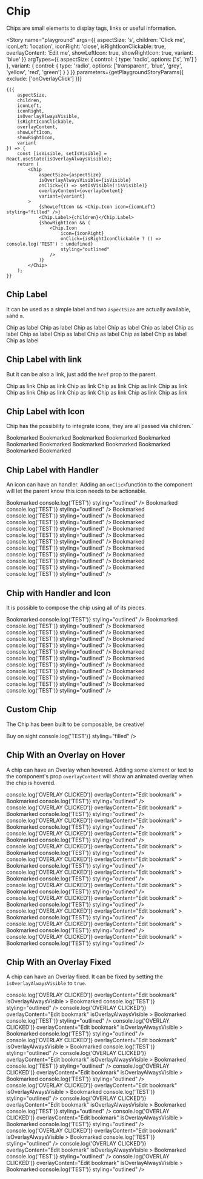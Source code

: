 

<Meta title="Components/Chip" component={Chip} />

# Chip

Chips are small elements to display tags, links or useful information.

<Story
	name="playground"
	args={{
		aspectSize: 's',
		children: 'Click me',
		iconLeft: 'location',
		iconRight: 'close',
		isRightIconClickable: true,
		overlayContent: 'Edit me',
		showLeftIcon: true,
		showRightIcon: true,
		variant: 'blue'
	}}
	argTypes={{
		aspectSize: {
			control: {
				type: 'radio',
				options: ['s', 'm']
			}
		},
		variant: {
			control: {
				type: 'radio',
				options: ['transparent', 'blue', 'grey', 'yellow', 'red', 'green']
			}
		}
	}}
	parameters={getPlaygroundStoryParams({ exclude: ['onOverlayClick'] })}
>
	{({
		aspectSize,
		children,
		iconLeft,
		iconRight,
		isOverlayAlwaysVisible,
		isRightIconClickable,
		overlayContent,
		showLeftIcon,
		showRightIcon,
		variant
	}) => {
		const [isVisible, setIsVisible] = React.useState(isOverlayAlwaysVisible);
		return (
			<Chip
				aspectSize={aspectSize}
				isOverlayAlwaysVisible={isVisible}
				onClick={() => setIsVisible(!isVisible)}
				overlayContent={overlayContent}
				variant={variant}
			>
				{showLeftIcon && <Chip.Icon icon={iconLeft} styling="filled" />}
				<Chip.Label>{children}</Chip.Label>
				{showRightIcon && (
					<Chip.Icon
						icon={iconRight}
						onClick={isRightIconClickable ? () => console.log('TEST') : undefined}
						styling="outlined"
					/>
				)}
			</Chip>
		);
	}}
</Story>

## Chip Label

It can be used as a simple label and two `aspectSize` are actually available, `s`and `m`.

<Canvas>
	<Story parameters={getFixedStoryParams()} name="chip as label" decorators={[ChipDecorator]}>
		<Chip aspectSize="s" variant="transparent">
			<Chip.Label>Chip as label</Chip.Label>
		</Chip>
		<Chip aspectSize="s" variant="blue">
			<Chip.Label>Chip as label</Chip.Label>
		</Chip>
		<Chip aspectSize="s" variant="grey">
			<Chip.Label>Chip as label</Chip.Label>
		</Chip>
		<Chip aspectSize="s" variant="yellow">
			<Chip.Label>Chip as label</Chip.Label>
		</Chip>
		<Chip aspectSize="s" variant="red">
			<Chip.Label>Chip as label</Chip.Label>
		</Chip>
		<Chip aspectSize="s" variant="green">
			<Chip.Label>Chip as label</Chip.Label>
		</Chip>
		<Chip aspectSize="m" variant="transparent">
			<Chip.Label>Chip as label</Chip.Label>
		</Chip>
		<Chip aspectSize="m" variant="blue">
			<Chip.Label>Chip as label</Chip.Label>
		</Chip>
		<Chip aspectSize="m" variant="grey">
			<Chip.Label>Chip as label</Chip.Label>
		</Chip>
		<Chip aspectSize="m" variant="yellow">
			<Chip.Label>Chip as label</Chip.Label>
		</Chip>
		<Chip aspectSize="m" variant="red">
			<Chip.Label>Chip as label</Chip.Label>
		</Chip>
		<Chip aspectSize="m" variant="green">
			<Chip.Label>Chip as label</Chip.Label>
		</Chip>
	</Story>
</Canvas>

## Chip Label with link

But it can be also a link, just add the `href` prop to the parent.

<Canvas>
	<Story parameters={getFixedStoryParams()} name="chip as link" decorators={[ChipDecorator]}>
		<Chip aspectSize="s" href="#" variant="transparent">
			<Chip.Label>Chip as link</Chip.Label>
		</Chip>
		<Chip aspectSize="s" href="#" variant="blue">
			<Chip.Label>Chip as link</Chip.Label>
		</Chip>
		<Chip aspectSize="s" href="#" variant="grey">
			<Chip.Label>Chip as link</Chip.Label>
		</Chip>
		<Chip aspectSize="s" href="#" variant="yellow">
			<Chip.Label>Chip as link</Chip.Label>
		</Chip>
		<Chip aspectSize="s" href="#" variant="red">
			<Chip.Label>Chip as link</Chip.Label>
		</Chip>
		<Chip aspectSize="s" href="#" variant="green">
			<Chip.Label>Chip as link</Chip.Label>
		</Chip>
		<Chip aspectSize="m" href="#" variant="transparent">
			<Chip.Label>Chip as link</Chip.Label>
		</Chip>
		<Chip aspectSize="m" href="#" variant="blue">
			<Chip.Label>Chip as link</Chip.Label>
		</Chip>
		<Chip aspectSize="m" href="#" variant="grey">
			<Chip.Label>Chip as link</Chip.Label>
		</Chip>
		<Chip aspectSize="m" href="#" variant="yellow">
			<Chip.Label>Chip as link</Chip.Label>
		</Chip>
		<Chip aspectSize="m" href="#" variant="red">
			<Chip.Label>Chip as link</Chip.Label>
		</Chip>
		<Chip aspectSize="m" href="#" variant="green">
			<Chip.Label>Chip as link</Chip.Label>
		</Chip>
	</Story>
</Canvas>

## Chip Label with Icon

Chip has the possibility to integrate icons, they are all passed via children.`

<Canvas>
	<Story parameters={getFixedStoryParams()} name="chip + icon" decorators={[ChipDecorator]}>
		<Chip aspectSize="s" variant="transparent">
			<Chip.Icon styling="filled" icon="bookmark" />
			<Chip.Label>Bookmarked</Chip.Label>
		</Chip>
		<Chip aspectSize="s" variant="blue">
			<Chip.Icon styling="filled" icon="bookmark" />
			<Chip.Label>Bookmarked</Chip.Label>
		</Chip>
		<Chip aspectSize="s" variant="grey">
			<Chip.Icon styling="filled" icon="bookmark" />
			<Chip.Label>Bookmarked</Chip.Label>
		</Chip>
		<Chip aspectSize="s" variant="yellow">
			<Chip.Icon styling="filled" icon="bookmark" />
			<Chip.Label>Bookmarked</Chip.Label>
		</Chip>
		<Chip aspectSize="s" variant="red">
			<Chip.Icon styling="filled" icon="bookmark" />
			<Chip.Label>Bookmarked</Chip.Label>
		</Chip>
		<Chip aspectSize="s" variant="green">
			<Chip.Icon styling="filled" icon="bookmark" />
			<Chip.Label>Bookmarked</Chip.Label>
		</Chip>
		<Chip aspectSize="m" variant="transparent">
			<Chip.Icon styling="filled" icon="bookmark" />
			<Chip.Label>Bookmarked</Chip.Label>
		</Chip>
		<Chip aspectSize="m" variant="blue">
			<Chip.Icon styling="filled" icon="bookmark" />
			<Chip.Label>Bookmarked</Chip.Label>
		</Chip>
		<Chip aspectSize="m" variant="grey">
			<Chip.Icon styling="filled" icon="bookmark" />
			<Chip.Label>Bookmarked</Chip.Label>
		</Chip>
		<Chip aspectSize="m" variant="yellow">
			<Chip.Icon styling="filled" icon="bookmark" />
			<Chip.Label>Bookmarked</Chip.Label>
		</Chip>
		<Chip aspectSize="m" variant="red">
			<Chip.Icon styling="filled" icon="bookmark" />
			<Chip.Label>Bookmarked</Chip.Label>
		</Chip>
		<Chip aspectSize="m" variant="green">
			<Chip.Icon styling="filled" icon="bookmark" />
			<Chip.Label>Bookmarked</Chip.Label>
		</Chip>
	</Story>
</Canvas>

## Chip Label with Handler

An icon can have an handler. Adding an `onClick`function to the component will let the parent know this icon needs to be actionable.

<Canvas>
	<Story parameters={getFixedStoryParams()} name="chip + handler" decorators={[ChipDecorator]}>
		<Chip aspectSize="s" variant="transparent">
			<Chip.Label>Bookmarked</Chip.Label>
			<Chip.Icon icon="close" onClick={() => console.log('TEST')} styling="outlined" />
		</Chip>
		<Chip aspectSize="s" variant="blue">
			<Chip.Label>Bookmarked</Chip.Label>
			<Chip.Icon icon="close" onClick={() => console.log('TEST')} styling="outlined" />
		</Chip>
		<Chip aspectSize="s" variant="grey">
			<Chip.Label>Bookmarked</Chip.Label>
			<Chip.Icon icon="close" onClick={() => console.log('TEST')} styling="outlined" />
		</Chip>
		<Chip aspectSize="s" variant="yellow">
			<Chip.Label>Bookmarked</Chip.Label>
			<Chip.Icon icon="close" onClick={() => console.log('TEST')} styling="outlined" />
		</Chip>
		<Chip aspectSize="s" variant="red">
			<Chip.Label>Bookmarked</Chip.Label>
			<Chip.Icon icon="close" onClick={() => console.log('TEST')} styling="outlined" />
		</Chip>
		<Chip aspectSize="s" variant="green">
			<Chip.Label>Bookmarked</Chip.Label>
			<Chip.Icon icon="close" onClick={() => console.log('TEST')} styling="outlined" />
		</Chip>
		<Chip aspectSize="m" variant="transparent">
			<Chip.Label>Bookmarked</Chip.Label>
			<Chip.Icon icon="close" onClick={() => console.log('TEST')} styling="outlined" />
		</Chip>
		<Chip aspectSize="m" variant="blue">
			<Chip.Label>Bookmarked</Chip.Label>
			<Chip.Icon icon="close" onClick={() => console.log('TEST')} styling="outlined" />
		</Chip>
		<Chip aspectSize="m" variant="grey">
			<Chip.Label>Bookmarked</Chip.Label>
			<Chip.Icon icon="close" onClick={() => console.log('TEST')} styling="outlined" />
		</Chip>
		<Chip aspectSize="m" variant="yellow">
			<Chip.Label>Bookmarked</Chip.Label>
			<Chip.Icon icon="close" onClick={() => console.log('TEST')} styling="outlined" />
		</Chip>
		<Chip aspectSize="m" variant="red">
			<Chip.Label>Bookmarked</Chip.Label>
			<Chip.Icon icon="close" onClick={() => console.log('TEST')} styling="outlined" />
		</Chip>
		<Chip aspectSize="m" variant="green">
			<Chip.Label>Bookmarked</Chip.Label>
			<Chip.Icon icon="close" onClick={() => console.log('TEST')} styling="outlined" />
		</Chip>
	</Story>
</Canvas>

## Chip with Handler and Icon

It is possible to compose the chip using all of its pieces.

<Canvas>
	<Story parameters={getFixedStoryParams()} name="chip + handler + icon" decorators={[ChipDecorator]}>
		<Chip aspectSize="s" variant="transparent">
			<Chip.Icon icon="bookmark" styling="filled" />
			<Chip.Label>Bookmarked</Chip.Label>
			<Chip.Icon icon="close" onClick={() => console.log('TEST')} styling="outlined" />
		</Chip>
		<Chip aspectSize="s" variant="blue">
			<Chip.Icon icon="bookmark" styling="filled" />
			<Chip.Label>Bookmarked</Chip.Label>
			<Chip.Icon icon="close" onClick={() => console.log('TEST')} styling="outlined" />
		</Chip>
		<Chip aspectSize="s" variant="grey">
			<Chip.Icon icon="bookmark" styling="filled" />
			<Chip.Label>Bookmarked</Chip.Label>
			<Chip.Icon icon="close" onClick={() => console.log('TEST')} styling="outlined" />
		</Chip>
		<Chip aspectSize="s" variant="yellow">
			<Chip.Icon icon="bookmark" styling="filled" />
			<Chip.Label>Bookmarked</Chip.Label>
			<Chip.Icon icon="close" onClick={() => console.log('TEST')} styling="outlined" />
		</Chip>
		<Chip aspectSize="s" variant="red">
			<Chip.Icon icon="bookmark" styling="filled" />
			<Chip.Label>Bookmarked</Chip.Label>
			<Chip.Icon icon="close" onClick={() => console.log('TEST')} styling="outlined" />
		</Chip>
		<Chip aspectSize="s" variant="green">
			<Chip.Icon icon="bookmark" styling="filled" />
			<Chip.Label>Bookmarked</Chip.Label>
			<Chip.Icon icon="close" onClick={() => console.log('TEST')} styling="outlined" />
		</Chip>
		<Chip aspectSize="m" variant="transparent">
			<Chip.Icon icon="bookmark" styling="filled" />
			<Chip.Label>Bookmarked</Chip.Label>
			<Chip.Icon icon="close" onClick={() => console.log('TEST')} styling="outlined" />
		</Chip>
		<Chip aspectSize="m" variant="blue">
			<Chip.Icon icon="bookmark" styling="filled" />
			<Chip.Label>Bookmarked</Chip.Label>
			<Chip.Icon icon="close" onClick={() => console.log('TEST')} styling="outlined" />
		</Chip>
		<Chip aspectSize="m" variant="grey">
			<Chip.Icon icon="bookmark" styling="filled" />
			<Chip.Label>Bookmarked</Chip.Label>
			<Chip.Icon icon="close" onClick={() => console.log('TEST')} styling="outlined" />
		</Chip>
		<Chip aspectSize="m" variant="yellow">
			<Chip.Icon icon="bookmark" styling="filled" />
			<Chip.Label>Bookmarked</Chip.Label>
			<Chip.Icon icon="close" onClick={() => console.log('TEST')} styling="outlined" />
		</Chip>
		<Chip aspectSize="m" variant="red">
			<Chip.Icon icon="bookmark" styling="filled" />
			<Chip.Label>Bookmarked</Chip.Label>
			<Chip.Icon icon="close" onClick={() => console.log('TEST')} styling="outlined" />
		</Chip>
		<Chip aspectSize="m" variant="green">
			<Chip.Icon icon="bookmark" styling="filled" />
			<Chip.Label>Bookmarked</Chip.Label>
			<Chip.Icon icon="close" onClick={() => console.log('TEST')} styling="outlined" />
		</Chip>
	</Story>
</Canvas>

## Custom Chip

The Chip has been built to be composable, be creative!

<Canvas>
	<Story parameters={getFixedStoryParams()} name="custom chips" decorators={[ChipDecorator]}>
		<Chip
			aspectSize="m"
			background="linear-gradient(90deg, rgba(2,0,36,1) 0%, rgba(9,9,121,1) 16%, rgba(0,212,255,1) 50%)"
			variant="blue"
		>
			<Chip.Icon fill="yellow.200" icon="star" styling="outlined" />
			<Chip.Icon fill="yellow.300" icon="star" styling="outlined" />
			<Chip.Icon fill="yellow.400" icon="star" styling="outlined" />
			<Chip.Icon fill="yellow.500" icon="star" styling="outlined" />
			<Chip.Icon fill="yellow.600" icon="star" styling="outlined" />
			<Chip.Label>Buy on sight</Chip.Label>
			<Chip.Icon icon="alert-error" fill="red.600" onClick={() => console.log('TEST')} styling="filled" />
		</Chip>
	</Story>
</Canvas>

## Chip With an Overlay on Hover

A chip can have an Overlay when hovered. Adding some element or text to the component's prop `overlayContent` will show an animated overlay when the chip is hovered.

<Canvas>
	<Story parameters={getFixedStoryParams()} name="chip + overlay on hover" decorators={[ChipDecorator]}>
		<Chip
			aspectSize="s"
			variant="transparent"
			onOverlayClick={() => console.log('OVERLAY CLICKED')}
			overlayContent="Edit bookmark"
		>
			<Chip.Label>Bookmarked</Chip.Label>
			<Chip.Icon icon="close" onClick={() => console.log('TEST')} styling="outlined" />
		</Chip>
		<Chip
			aspectSize="s"
			variant="blue"
			onOverlayClick={() => console.log('OVERLAY CLICKED')}
			overlayContent="Edit bookmark"
		>
			<Chip.Label>Bookmarked</Chip.Label>
			<Chip.Icon icon="close" onClick={() => console.log('TEST')} styling="outlined" />
		</Chip>
		<Chip
			aspectSize="s"
			variant="grey"
			onOverlayClick={() => console.log('OVERLAY CLICKED')}
			overlayContent="Edit bookmark"
		>
			<Chip.Label>Bookmarked</Chip.Label>
			<Chip.Icon icon="close" onClick={() => console.log('TEST')} styling="outlined" />
		</Chip>
		<Chip
			aspectSize="s"
			variant="yellow"
			onOverlayClick={() => console.log('OVERLAY CLICKED')}
			overlayContent="Edit bookmark"
		>
			<Chip.Label>Bookmarked</Chip.Label>
			<Chip.Icon icon="close" onClick={() => console.log('TEST')} styling="outlined" />
		</Chip>
		<Chip
			aspectSize="s"
			variant="red"
			onOverlayClick={() => console.log('OVERLAY CLICKED')}
			overlayContent="Edit bookmark"
		>
			<Chip.Label>Bookmarked</Chip.Label>
			<Chip.Icon icon="close" onClick={() => console.log('TEST')} styling="outlined" />
		</Chip>
		<Chip
			aspectSize="s"
			variant="green"
			onOverlayClick={() => console.log('OVERLAY CLICKED')}
			overlayContent="Edit bookmark"
		>
			<Chip.Label>Bookmarked</Chip.Label>
			<Chip.Icon icon="close" onClick={() => console.log('TEST')} styling="outlined" />
		</Chip>
		<Chip
			aspectSize="m"
			variant="transparent"
			onOverlayClick={() => console.log('OVERLAY CLICKED')}
			overlayContent="Edit bookmark"
		>
			<Chip.Label>Bookmarked</Chip.Label>
			<Chip.Icon icon="close" onClick={() => console.log('TEST')} styling="outlined" />
		</Chip>
		<Chip
			aspectSize="m"
			variant="blue"
			onOverlayClick={() => console.log('OVERLAY CLICKED')}
			overlayContent="Edit bookmark"
		>
			<Chip.Label>Bookmarked</Chip.Label>
			<Chip.Icon icon="close" onClick={() => console.log('TEST')} styling="outlined" />
		</Chip>
		<Chip
			aspectSize="m"
			variant="grey"
			onOverlayClick={() => console.log('OVERLAY CLICKED')}
			overlayContent="Edit bookmark"
		>
			<Chip.Label>Bookmarked</Chip.Label>
			<Chip.Icon icon="close" onClick={() => console.log('TEST')} styling="outlined" />
		</Chip>
		<Chip
			aspectSize="m"
			variant="yellow"
			onOverlayClick={() => console.log('OVERLAY CLICKED')}
			overlayContent="Edit bookmark"
		>
			<Chip.Label>Bookmarked</Chip.Label>
			<Chip.Icon icon="close" onClick={() => console.log('TEST')} styling="outlined" />
		</Chip>
		<Chip
			aspectSize="m"
			variant="red"
			onOverlayClick={() => console.log('OVERLAY CLICKED')}
			overlayContent="Edit bookmark"
		>
			<Chip.Label>Bookmarked</Chip.Label>
			<Chip.Icon icon="close" onClick={() => console.log('TEST')} styling="outlined" />
		</Chip>
		<Chip
			aspectSize="m"
			variant="green"
			onOverlayClick={() => console.log('OVERLAY CLICKED')}
			overlayContent="Edit bookmark"
		>
			<Chip.Label>Bookmarked</Chip.Label>
			<Chip.Icon icon="close" onClick={() => console.log('TEST')} styling="outlined" />
		</Chip>
	</Story>
</Canvas>

## Chip With an Overlay Fixed

A chip can have an Overlay fixed. It can be fixed by setting the `isOverlayAlwaysVisible` to `true`.

<Canvas>
	<Story parameters={getFixedStoryParams()} name="chip + overlay fixed" decorators={[ChipDecorator]}>
		<Chip
			aspectSize="s"
			variant="transparent"
			onOverlayClick={() => console.log('OVERLAY CLICKED')}
			overlayContent="Edit bookmark"
			isOverlayAlwaysVisible
		>
			<Chip.Label>Bookmarked</Chip.Label>
			<Chip.Icon icon="close" onClick={() => console.log('TEST')} styling="outlined" />
		</Chip>
		<Chip
			aspectSize="s"
			variant="blue"
			onOverlayClick={() => console.log('OVERLAY CLICKED')}
			overlayContent="Edit bookmark"
			isOverlayAlwaysVisible
		>
			<Chip.Label>Bookmarked</Chip.Label>
			<Chip.Icon icon="close" onClick={() => console.log('TEST')} styling="outlined" />
		</Chip>
		<Chip
			aspectSize="s"
			variant="grey"
			onOverlayClick={() => console.log('OVERLAY CLICKED')}
			overlayContent="Edit bookmark"
			isOverlayAlwaysVisible
		>
			<Chip.Label>Bookmarked</Chip.Label>
			<Chip.Icon icon="close" onClick={() => console.log('TEST')} styling="outlined" />
		</Chip>
		<Chip
			aspectSize="s"
			variant="yellow"
			onOverlayClick={() => console.log('OVERLAY CLICKED')}
			overlayContent="Edit bookmark"
			isOverlayAlwaysVisible
		>
			<Chip.Label>Bookmarked</Chip.Label>
			<Chip.Icon icon="close" onClick={() => console.log('TEST')} styling="outlined" />
		</Chip>
		<Chip
			aspectSize="s"
			variant="red"
			onOverlayClick={() => console.log('OVERLAY CLICKED')}
			overlayContent="Edit bookmark"
			isOverlayAlwaysVisible
		>
			<Chip.Label>Bookmarked</Chip.Label>
			<Chip.Icon icon="close" onClick={() => console.log('TEST')} styling="outlined" />
		</Chip>
		<Chip
			aspectSize="s"
			variant="green"
			onOverlayClick={() => console.log('OVERLAY CLICKED')}
			overlayContent="Edit bookmark"
			isOverlayAlwaysVisible
		>
			<Chip.Label>Bookmarked</Chip.Label>
			<Chip.Icon icon="close" onClick={() => console.log('TEST')} styling="outlined" />
		</Chip>
		<Chip
			aspectSize="m"
			variant="transparent"
			onOverlayClick={() => console.log('OVERLAY CLICKED')}
			overlayContent="Edit bookmark"
			isOverlayAlwaysVisible
		>
			<Chip.Label>Bookmarked</Chip.Label>
			<Chip.Icon icon="close" onClick={() => console.log('TEST')} styling="outlined" />
		</Chip>
		<Chip
			aspectSize="m"
			variant="blue"
			onOverlayClick={() => console.log('OVERLAY CLICKED')}
			overlayContent="Edit bookmark"
			isOverlayAlwaysVisible
		>
			<Chip.Label>Bookmarked</Chip.Label>
			<Chip.Icon icon="close" onClick={() => console.log('TEST')} styling="outlined" />
		</Chip>
		<Chip
			aspectSize="m"
			variant="grey"
			onOverlayClick={() => console.log('OVERLAY CLICKED')}
			overlayContent="Edit bookmark"
			isOverlayAlwaysVisible
		>
			<Chip.Label>Bookmarked</Chip.Label>
			<Chip.Icon icon="close" onClick={() => console.log('TEST')} styling="outlined" />
		</Chip>
		<Chip
			aspectSize="m"
			variant="yellow"
			onOverlayClick={() => console.log('OVERLAY CLICKED')}
			overlayContent="Edit bookmark"
			isOverlayAlwaysVisible
		>
			<Chip.Label>Bookmarked</Chip.Label>
			<Chip.Icon icon="close" onClick={() => console.log('TEST')} styling="outlined" />
		</Chip>
		<Chip
			aspectSize="m"
			variant="red"
			onOverlayClick={() => console.log('OVERLAY CLICKED')}
			overlayContent="Edit bookmark"
			isOverlayAlwaysVisible
		>
			<Chip.Label>Bookmarked</Chip.Label>
			<Chip.Icon icon="close" onClick={() => console.log('TEST')} styling="outlined" />
		</Chip>
		<Chip
			aspectSize="m"
			variant="green"
			onOverlayClick={() => console.log('OVERLAY CLICKED')}
			overlayContent="Edit bookmark"
			isOverlayAlwaysVisible
		>
			<Chip.Label>Bookmarked</Chip.Label>
			<Chip.Icon icon="close" onClick={() => console.log('TEST')} styling="outlined" />
		</Chip>
	</Story>
</Canvas>
